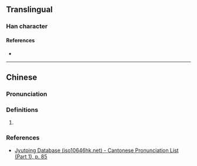 {{character info}}
==Translingual==

===Han character===
{{Han char|rn=32|rad=土|as=03|sn=6|four=|canj=GHJ|ids=⿰土千}}

====References====
* {{Han ref|kx=0224.130|dkj=04892|hdz=10419.070|uh=5732|ud=22322}}

----

==Chinese==
{{zh-forms}}

===Pronunciation===
{{zh-pron
|m=qiān
|c=cin1
|mc=y
|oc=y
|cat=
}}

===Definitions===
{{zh-hanzi}}

# {{rfdef|zh|sort=土03}}

===References===
* [http://www.iso10646hk.net/jp/document/download.jsp Jyutping Database (iso10646hk.net) - Cantonese Pronunciation List (Part 1), p. 85]